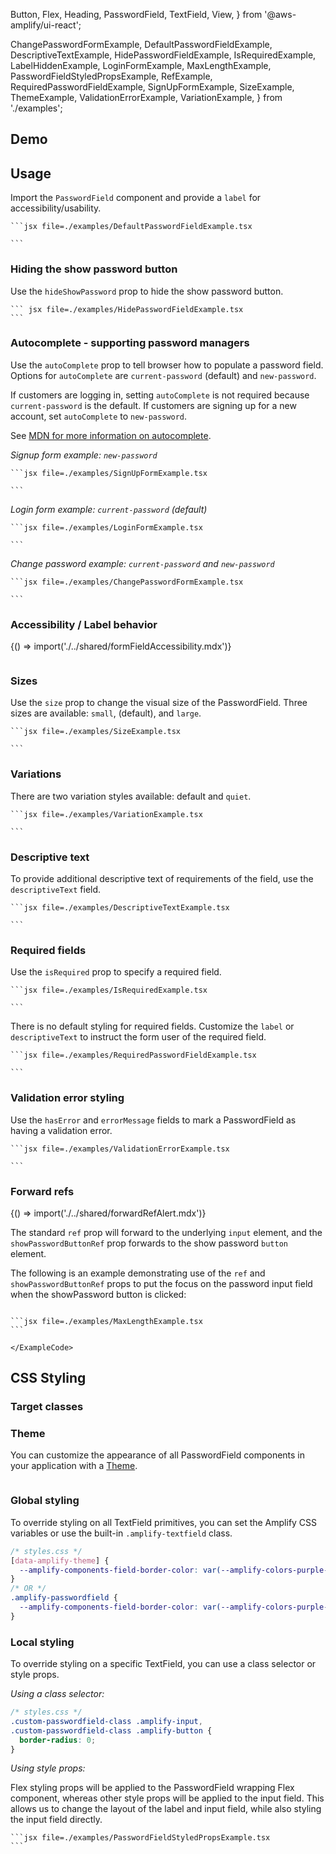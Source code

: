   Button,
  Flex,
  Heading,
  PasswordField,
  TextField,
  View,
} from '@aws-amplify/ui-react';

  ChangePasswordFormExample,
  DefaultPasswordFieldExample,
  DescriptiveTextExample,
  HidePasswordFieldExample,
  IsRequiredExample,
  LabelHiddenExample,
  LoginFormExample,
  MaxLengthExample,
  PasswordFieldStyledPropsExample,
  RefExample,
  RequiredPasswordFieldExample,
  SignUpFormExample,
  SizeExample,
  ThemeExample,
  ValidationErrorExample,
  VariationExample,
} from './examples';

## Demo

<PasswordFieldDemo />

## Usage

Import the `PasswordField` component and provide a `label` for accessibility/usability.

<Example>
  <DefaultPasswordFieldExample />
  <ExampleCode>

    ```jsx file=./examples/DefaultPasswordFieldExample.tsx

    ```

  </ExampleCode>
</Example>

### Hiding the show password button

Use the `hideShowPassword` prop to hide the show password button.

<Example>
  <HidePasswordFieldExample />
  <ExampleCode>

    ``` jsx file=./examples/HidePasswordFieldExample.tsx
    ```

  </ExampleCode>
</Example>

### Autocomplete - supporting password managers

Use the `autoComplete` prop to tell browser how to populate a password field. Options for `autoComplete` are `current-password` (default) and `new-password`.

If customers are logging in, setting `autoComplete` is not required because `current-password` is the default. If customers are signing up for a new account, set `autoComplete` to `new-password`.

See [MDN for more information on autocomplete](https://developer.mozilla.org/en-US/docs/Web/HTML/Attributes/autocomplete).

_Signup form example: `new-password`_

<Example>
  <SignUpFormExample />
  <ExampleCode>

    ```jsx file=./examples/SignUpFormExample.tsx

    ```

  </ExampleCode>
</Example>

_Login form example: `current-password` (default)_

<Example>
  <LoginFormExample />
  <ExampleCode>

    ```jsx file=./examples/LoginFormExample.tsx

    ```

  </ExampleCode>
</Example>

_Change password example: `current-password` and `new-password`_

<Example>
  <ChangePasswordFormExample />
  <ExampleCode>

    ```jsx file=./examples/ChangePasswordFormExample.tsx

    ```

  </ExampleCode>
</Example>

### Accessibility / Label behavior

<Fragment>{() => import('./../shared/formFieldAccessibility.mdx')}</Fragment>

<Example>
  <LabelHiddenExample />
  <ExampleCode>

```jsx file=./examples/LabelHiddenExample.tsx

```

  </ExampleCode>
</Example>

### Sizes

Use the `size` prop to change the visual size of the PasswordField. Three sizes are available: `small`, (default), and `large`.

<Example>
  <SizeExample />
  <ExampleCode>

    ```jsx file=./examples/SizeExample.tsx

    ```

  </ExampleCode>
</Example>

### Variations

There are two variation styles available: default and `quiet`.

<Example>
  <VariationExample />
  <ExampleCode>

    ```jsx file=./examples/VariationExample.tsx

    ```

  </ExampleCode>
</Example>

### Descriptive text

To provide additional descriptive text of requirements of the field, use the `descriptiveText` field.

<Example>
  <DescriptiveTextExample />
  <ExampleCode>

    ```jsx file=./examples/DescriptiveTextExample.tsx

    ```

  </ExampleCode>
</Example>

### Required fields

Use the `isRequired` prop to specify a required field.

<Example>
  <IsRequiredExample />
  <ExampleCode>
    
    ```jsx file=./examples/IsRequiredExample.tsx

    ```

  </ExampleCode>
</Example>

There is no default styling for required fields. Customize the `label` or `descriptiveText` to instruct the form user of the required field.

<Example>
  <RequiredPasswordFieldExample />
  <ExampleCode>

    ```jsx file=./examples/RequiredPasswordFieldExample.tsx

    ```

  </ExampleCode>
</Example>

### Validation error styling

Use the `hasError` and `errorMessage` fields to mark a PasswordField as having a validation error.

<Example>
  <ValidationErrorExample />
  <ExampleCode>

    ```jsx file=./examples/ValidationErrorExample.tsx

    ```

  </ExampleCode>
</Example>

### Forward refs

<Fragment>{() => import('./../shared/forwardRefAlert.mdx')}</Fragment>

The standard `ref` prop will forward to the underlying `input` element, and the `showPasswordButtonRef` prop forwards to the show password `button` element.

The following is an example demonstrating use of the `ref` and `showPasswordButtonRef` props to put the focus on the password input field when the showPassword button is clicked:

<Example>
  <RefExample />
<ExampleCode>

```tsx file=./examples/refs.tsx

```

</ExampleCode>
</Example>

<StandardHTMLAttributes component="PasswordField" link="input" element="<input>">
  <Example>
    <MaxLengthExample />
    <ExampleCode>

    ```jsx file=./examples/MaxLengthExample.tsx
    ```

    </ExampleCode>

  </Example>
</StandardHTMLAttributes>

## CSS Styling

### Target classes

<ComponentStyleDisplay componentName="PasswordField" />

### Theme

<ThemeAlert />

You can customize the appearance of all PasswordField components in your application with a [Theme](/theming).

<Example>
  <ThemeExample />
  <ExampleCode>

```jsx file=./examples/ThemeExample.tsx

```

  </ExampleCode>
</Example>

### Global styling

To override styling on all TextField primitives, you can set the Amplify CSS variables or use the built-in `.amplify-textfield` class.

<Example>
  <PasswordField
    label="Globally styled password field"
    name="password"
    className="globally-styled-textfield"
  />
  <ExampleCode>

```css
/* styles.css */
[data-amplify-theme] {
  --amplify-components-field-border-color: var(--amplify-colors-purple-80);
}
/* OR */
.amplify-passwordfield {
  --amplify-components-field-border-color: var(--amplify-colors-purple-80);
}
```

  </ExampleCode>
</Example>

### Local styling

To override styling on a specific TextField, you can use a class selector or style props.

_Using a class selector:_

<Example>
  <PasswordField
    className="custom-passwordfield-class"
    label="Square password field"
    name="password"
  />
  <ExampleCode>

```css
/* styles.css */
.custom-passwordfield-class .amplify-input,
.custom-passwordfield-class .amplify-button {
  border-radius: 0;
}
```

  </ExampleCode>
</Example>

_Using style props:_

Flex styling props will be applied to the PasswordField wrapping Flex component, whereas other style props will be applied to the input field. This allows us to change the layout of the label and input field, while also styling the input field directly.

<Example>
  <PasswordFieldStyledPropsExample />
  <ExampleCode>

    ```jsx file=./examples/PasswordFieldStyledPropsExample.tsx
    ```

  </ExampleCode>
</Example>
